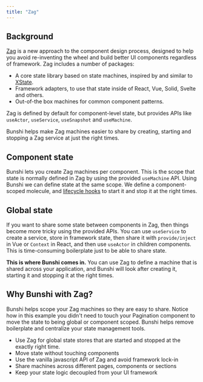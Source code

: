 ```yaml
---
title: "Zag"
---
```



## Background

[Zag](https://zagjs.com/) is a new approach to the component design process, designed to help you avoid re-inventing the wheel and build better UI components regardless of framework.
Zag includes a number of packages:

* A core state library based on state machines, inspired by and similar to [XState](/recipes/xstate/).
* Framework adapters, to use that state inside of React, Vue, Solid, Svelte and others.
* Out-of-the box machines for common component patterns.

Zag is defined by default for component-level state, but provides APIs like `useActor`, `useService`, `useSnapshot` and `useMachine`.

Bunshi helps make Zag machines easier to share by creating, starting and stopping a Zag service at just the right times.

## Component state

Bunshi lets you create Zag machines per component. This is the scope that state is normally defined in Zag by using the provided `useMachine` API. Using Bunshi we can define state
at the same scope. We define a component-scoped molecule, and [lifecycle hooks](/concepts/lifecycle/) to start it and stop it at the right times.

<Tabs>
  <TabItem label="React">
    <CodeEditor
      files={{
        "App.tsx": zag.ReactApp,
        "style.css": zag.style,
        "molecules.ts": {
          code: zag.molecules2,
          active: true,
        },
      }}
      dependencies={{
        "@zag-js/pagination": "^0.40",
        "@zag-js/react": "^0.40",
      }}
    />
  </TabItem>
  <TabItem label="Vue">
    <CodeEditor
      files={{
        "src/App.vue": zag.VueApp,
        "src/Pagination.vue": zag.VuePagination,
        "src/style.css": zag.style,
        "src/molecules.ts": {
          code: zag.molecules2,
          active: true,
        },
      }}
      dependencies={{
        "@zag-js/pagination": "^0.40",
        "@zag-js/vue": "^0.40",
      }}
      template="vue"
    />
  </TabItem>
</Tabs>

## Global state

If you want to share some state between components in Zag, then things become more tricky using the provided APIs. You can use `useService` to
create a service, store in framework state, then share it with `provide/inject` in Vue or `Context` in React, and then use `useActor` in children components.
This is time-consuming boilerplate just to be able to share state.

**This is where Bunshi comes in.** You can use Zag to define a machine that is shared across your application, and Bunshi will look after creating it, starting it
and stopping it at the right times.

<Tabs>
  <TabItem label="React">
    <CodeEditor
      files={{
        "App.tsx": zag.ReactApp,
        "style.css": zag.style,
        "molecules.ts": {
          code: zag.molecules,
          active: true,
        },
      }}
      dependencies={{
        "@zag-js/pagination": "^0.40",
        "@zag-js/react": "^0.40",
      }}
    />
  </TabItem>
  <TabItem label="Vue">
    <CodeEditor
      files={{
        "src/App.vue": zag.VueApp,
        "src/Pagination.vue": zag.VuePagination,
        "src/style.css": zag.style,
        "src/molecules.ts": {
          code: zag.molecules,
          active: true,
        },
      }}
      dependencies={{
        "@zag-js/pagination": "^0.40",
        "@zag-js/vue": "^0.40",
      }}
      template="vue"
    />
  </TabItem>
</Tabs>

## Why Bunshi with Zag?

Bunshi helps scope your Zag machines so they are easy to share. Notice how in this example you didn't need to touch
your Pagination component to move the state to being global or component scoped. Bunshi helps remove
boilerplate and centralize your state management tools.

 * Use Zag for global state stores that are started and stopped at the exactly right time.
 * Move state without touching components
 * Use the vanilla javascript API of Zag and avoid framework lock-in
 * Share machines across different pages, components or sections
 * Keep your state logic decoupled from your UI framework